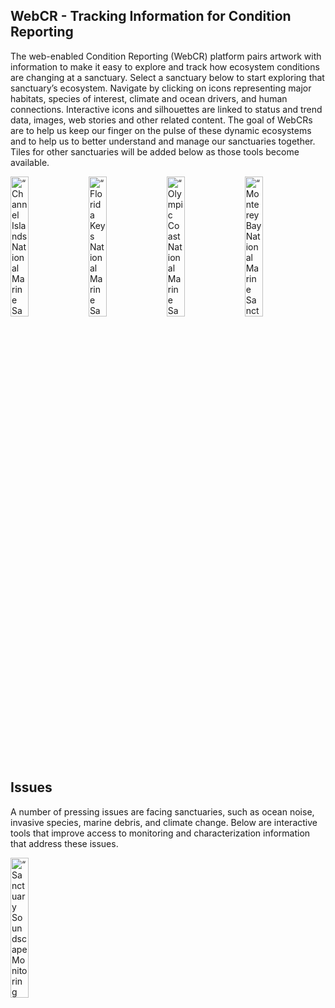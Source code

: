 ## WebCR - Tracking Information for Condition Reporting

The web-enabled Condition Reporting (WebCR) platform pairs artwork with information to make it easy to explore and track how ecosystem conditions are changing at a sanctuary. Select a sanctuary below to start exploring that sanctuary’s ecosystem. Navigate by clicking on icons representing major habitats, species of interest, climate and ocean drivers, and human connections. Interactive icons and silhouettes are linked to status and trend data, images, web stories and other related content. The goal of WebCRs are to help us keep our finger on the pulse of these dynamic ecosystems and to help us to better understand and manage our sanctuaries together. Tiles for other sanctuaries will be added below as those tools become available.

[!["Channel Islands National Marine Sanctuary"](images/tmp-card-cinms.png){width=24%}](https://noaa-onms.github.io/cinms/) [!["Florida Keys National Marine Sanctuary"](images/tmp-card-fk.png){width=24%}](https://noaa-iea.github.io/fk-esr-info/infographic.html) [!["Olympic Coast National Marine Sanctuary"](images/tmp-card-ocnms.png){width=24%}](https://noaa-onms.github.io/ocnms/) !["Monterey Bay National Marine Sanctuary"](images/tmp-card-mbnms.png){width=24%}

## Issues

A number of pressing issues are facing sanctuaries, such as ocean noise, invasive species, marine debris, and climate change. Below are interactive tools that improve access to monitoring and characterization information that address these issues. 

[!["Sanctuary Soundscape Monitoring Project"](images/tmp-card_issue-sanctsound2.png){width=24%}](https://sanctsound.ioos.us/)
